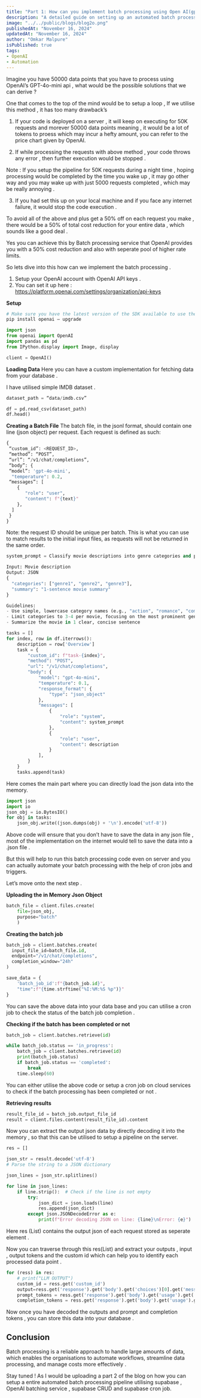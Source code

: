 ```yaml
---
title: "Part 1: How can you implement batch processing using Open AI(gpt-4o-mini) and deploy this code on server to setup an automated pipeline ?"
description: "A detailed guide on setting up an automated batch processing pipeline using OpenAI API."
image: "../../public/blogs/blog2o.png"
publishedAt: "November 16, 2024" 
updatedAt: "November 16, 2024"
author: "Omkar Malpure"
isPublished: true
tags:
- OpenAI
- Automation
---
```


Imagine you have 50000 data points that you have to process using OpenAI’s GPT-4o-mini api , what would be the possible solutions that we can derive ?

One that comes to the top of the mind would be to setup a loop , If we utilise this method , it has too many drawback’s

1. If your code is deployed on a server , it will keep on executing for 50K requests and morever 50000 data points meaning , it would be a lot of tokens to proess which may incur a hefty amount, you can refer to the price chart given by OpenAI.

2. If while processing the requests with above method , your code throws any error , then further execution would be stopped .

Note : If you setup the pipeline for 50K requests during a night time , hoping processing would be completed by the time you wake up , it may go other way and you may wake up with just 5000 requests completed , which may be really annoying .

3. If you had set this up on your local machine and if you face any internet failure, it would stop the code execution .

To avoid all of the above and plus get a 50% off on each request you make , there would be a 50% of total cost reduction for your entire data , which sounds like a good deal .

Yes you can achieve this by Batch processing service that OpenAI provides you with a 50% cost reduction and also with seperate pool of higher rate limits.

So lets dive into this how can we implement the batch processing .

1. Setup your OpenAI account with OpenAI API keys .
2. You can set it up here : https://platform.openai.com/settings/organization/api-keys

**Setup**
```python
# Make sure you have the latest version of the SDK available to use the Batch API
pip install openai — upgrade
```

```python
import json
from openai import OpenAI
import pandas as pd
from IPython.display import Image, display
```

```python
client = OpenAI()
```

**Loading Data**
Here you can have a custom implementation for fetching data from your database .

I have utilised simple IMDB dataset .

```python
dataset_path = “data/imdb.csv”
```

```python
df = pd.read_csv(dataset_path)
df.head()
```

**Creating a Batch File**
The batch file, in the jsonl format, should contain one line (json object) per request. Each request is defined as such:

```python
{
 “custom_id”: <REQUEST_ID>,
 “method”: “POST”,
 “url”: “/v1/chat/completions”,
 “body”: {
 “model”: 'gpt-4o-mini',
  "temperature": 0.2,
 “messages”: [
    {
       "role": "user",
       "content": f"{text}"
    },
  ]
 }
}
```

Note: the request ID should be unique per batch. This is what you can use to match results to the initial input files, as requests will not be returned in the same order.

```python
system_prompt = Classify movie descriptions into genre categories and provide a 1-sentence summary.

Input: Movie description
Output: JSON
{
  "categories": ["genre1", "genre2", "genre3"],
  "summary": "1-sentence movie summary"
}

Guidelines:
- Use simple, lowercase category names (e.g., "action", "romance", "comedy")
- Limit categories to 3-4 per movie, focusing on the most prominent genres
- Summarize the movie in 1 clear, concise sentence
```

```python
tasks = []
for index, row in df.iterrows():
    description = row['Overview']
    task = {
        "custom_id": f"task-{index}",
        "method": "POST",
        "url": "/v1/chat/completions",
        "body": {
            "model": "gpt-4o-mini",
            "temperature": 0.1,
            "response_format": { 
                "type": "json_object"
            },
            "messages": [
                {
                    "role": "system",
                    "content": system_prompt
                },
                {
                    "role": "user",
                    "content": description
                }
            ],
        }
    }
    tasks.append(task)
```

Here comes the main part where you can directly load the json data into the memory.

```python
import json
import io
json_obj = io.BytesIO()
for obj in tasks:
    json_obj.write((json.dumps(obj) + '\n').encode('utf-8'))
```

Above code will ensure that you don’t have to save the data in any json file , most of the implementation on the internet would tell to save the data into a .json file .

But this will help to run this batch processing code even on server and you can actually automate your batch processing with the help of cron jobs and triggers.

Let’s move onto the next step .

**Uploading the in Memory Json Object**
```python
batch_file = client.files.create(
    file=json_obj,
    purpose="batch"
    )
```

**Creating the batch job**
```python
batch_job = client.batches.create(
  input_file_id=batch_file.id,
  endpoint="/v1/chat/completions",
  completion_window="24h"
)
```

```python
save_data = {
    'batch_job_id':f"{batch_job.id}",
    "time":f"{time.strftime("%I:%M:%S %p")}"
}
```

You can save the above data into your data base and you can utilise a cron job to check the status of the batch job completion .

**Checking if the batch has been completed or not**
```python
batch_job = client.batches.retrieve(id)

while batch_job.status == 'in_progress':
    batch_job = client.batches.retrieve(id)
    print(batch_job.status)
    if batch_job.status == 'completed':
        break
    time.sleep(60)
```

You can either utilise the above code or setup a cron job on cloud services to check if the batch processing has been completed or not .

**Retrieving results**
```python
result_file_id = batch_job.output_file_id
result = client.files.content(result_file_id).content 
```

Now you can extract the output json data by directly decoding it into the memory , so that this can be utilised to setup a pipeline on the server.

```python
res = []

json_str = result.decode('utf-8')
# Parse the string to a JSON dictionary

json_lines = json_str.splitlines()

for line in json_lines:
    if line.strip():  # Check if the line is not empty
        try:
            json_dict = json.loads(line)
            res.append(json_dict)
        except json.JSONDecodeError as e:
            print(f"Error decoding JSON on line: {line}\nError: {e}")
```

Here res (List) contains the output json of each request stored as seperate element .

Now you can traverse through this res(List) and extract your outputs , input , output tokens and the custom id which can help you to identify each processed data point .

```python
for (ress) in res:
    # print("LLM OUTPUT")
    custom_id = ress.get('custom_id')
    output=ress.get('response').get('body').get('choices')[0].get('message').get('content')
    prompt_tokens = ress.get('response').get('body').get('usage').get('prompt_tokens')
    completion_tokens = ress.get('response').get('body').get('usage').get('completion_tokens')
```

Now once you have decoded the outputs and prompt and completion tokens , you can store this data into your database .

## **Conclusion**
Batch processing is a reliable approach to handle large amounts of data, which enables the organisations to automate workflows, streamline data processing, and manage costs more effectively .

Stay tuned ! As I would be uploading a part 2 of the blog on how you can setup a entire automated batch processing pipeline utilising supabase , OpenAI batching service , supabase CRUD and supabase cron job.
